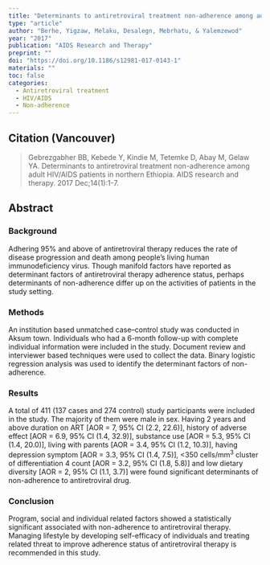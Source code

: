 ```yaml
---
title: "Determinants to antiretroviral treatment non-adherence among adult HIV/AIDS patients in northern Ethiopia."
type: "article"
author: "Berhe, Yigzaw, Melaku, Desalegn, Mebrhatu, & Yalemzewod"
year: "2017"
publication: "AIDS Research and Therapy"
preprint: ""
doi: "https://doi.org/10.1186/s12981-017-0143-1"
materials: ""
toc: false
categories:
  - Antiretroviral treatment
  - HIV/AIDS
  - Non-adherence
---
```


## Citation (Vancouver)

> Gebrezgabher BB, Kebede Y, Kindie M, Tetemke D, Abay M, Gelaw YA. Determinants to antiretroviral treatment non-adherence among adult HIV/AIDS patients in northern Ethiopia. AIDS research and therapy. 2017 Dec;14(1):1-7.

## Abstract

### Background

Adhering 95% and above of antiretroviral therapy reduces the rate of disease progression and death among people's living human immunodeficiency virus. Though manifold factors have reported as determinant factors of antiretroviral therapy adherence status, perhaps determinants of non-adherence differ up on the activities of patients in the study setting.

### Methods

An institution based unmatched case--control study was conducted in Aksum town. Individuals who had a 6-month follow-up with complete individual information were included in the study. Document review and interviewer based techniques were used to collect the data. Binary logistic regression analysis was used to identify the determinant factors of non-adherence.

### Results

A total of 411 (137 cases and 274 control) study participants were included in the study. The majority of them were male in sex. Having 2 years and above duration on ART \[AOR = 7, 95% CI (2.2, 22.6)\], history of adverse effect \[AOR = 6.9, 95% CI (1.4, 32.9)\], substance use \[AOR = 5.3, 95% CI (1.4, 20.0)\], living with parents \[AOR = 3.4, 95% CI (1.2, 10.3)\], having depression symptom \[AOR = 3.3, 95% CI (1.4, 7.5)\], \<350 cells/mm^3^ cluster of differentiation 4 count \[AOR = 3.2, 95% CI (1.8, 5.8)\] and low dietary diversity \[AOR = 2, 95% CI (1.1, 3.7)\] were found significant determinants of non-adherence to antiretroviral drug.

### Conclusion

Program, social and individual related factors showed a statistically significant associated with non-adherence to antiretroviral therapy. Managing lifestyle by developing self-efficacy of individuals and treating related threat to improve adherence status of antiretroviral therapy is recommended in this study.
